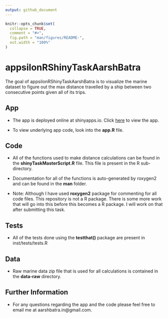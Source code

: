 ```yaml
---
output: github_document
---
```



```r
knitr::opts_chunk$set(
  collapse = TRUE,
  comment = "#>",
  fig.path = "man/figures/README-",
  out.width = "100%"
)
```

# appsilonRShinyTaskAarshBatra

<!-- badges: start -->
<!-- badges: end -->

The goal of appsilonRShinyTaskAarshBatra is to visualize the marine dataset to 
figure out the max distance travelled by a ship between two consecutive points 
given all of its trips.

## App

* The app is deployed online at shinyapps.io. Click   [here](https://aarsh.shinyapps.io/appsilonRShinyTaskAarshBatra/) to view the app.
  
* To view underlying app code, look into the **app.R** file.

## Code

* All of the functions used to make distance calculations can be found in 
  the **shinyTaskMasterScript.R** file. This file is present in the R 
  sub-directory.

* Documentation for all of the functions is auto-generated by roxygen2 
  and can be found in the **man** folder.

* Note: Although I have used **roxygen2** package for commenting for all code
        files. This repository is not a R package. There
        is some more work that will go into this before this becomes a
        R package. I will work on that after submitting this task.
        
## Tests

* All of the tests done using the **testthat()** package are present in 
  inst/tests/tests.R
        
## Data

* Raw marine data zip file that is used for all calculations is contained
  in the **data-raw** directory.
  
## Further Information

* For any questions regarding the app and the code please feel free to email me
  at aarshbatra.in@gmail.com.
